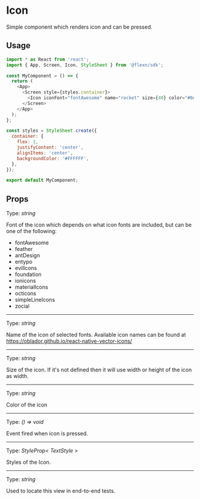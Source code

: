 
# Icon

Simple component which renders icon and can be pressed. 

## Usage
```javascript
import * as React from 'react';
import { App, Screen, Icon, StyleSheet } from '@flexn/sdk';

const MyComponent = () => {
  return (
    <App>
      <Screen style={styles.container}>
        <Icon iconFont="fontAwesome" name="rocket" size={40} color="#0A74E6" />
      </Screen>
    </App>
  );
};

const styles = StyleSheet.create({
  container: {
    flex: 1,
    justifyContent: 'center',
    alignItems: 'center',
    backgroundColor: '#FFFFFF',
  },
});

export default MyComponent;
```

## Props

<Prop value="iconFont" /><Badge required /> 

Type: *string*

Font of the icon which depends on what icon fonts are included, but can be one of the following: 
- fontAwesome
- feather
- antDesign
- entypo
- evilIcons
- foundation
- ionicons
- materialIcons
- octicons
- simpleLineIcons
- zocial

------------------------------------------------------------

<Prop value="iconName" /><Badge required /> 

Type: *string*

Name of the icon of selected fonts. Available icon names can be found at https://oblador.github.io/react-native-vector-icons/

------------------------------------------------------------

<Prop value="iconColor" /><Badge required /> 

Type: *string*

Size of the icon. If it's not defined then it will use width or height of the icon as width.

------------------------------------------------------------

<Prop value="size" /><Badge required /> 

Type: *string*

Color of the icon

------------------------------------------------------------

<Prop value="onPress" />

Type: *() => void*

Event fired when icon is pressed.

------------------------------------------------------------

<Prop value="style" />

Type: *StyleProp< TextStyle >*

Styles of the Icon.

------------------------------------------------------------

<Prop value="testID" />

Type: *string*

Used to locate this view in end-to-end tests.